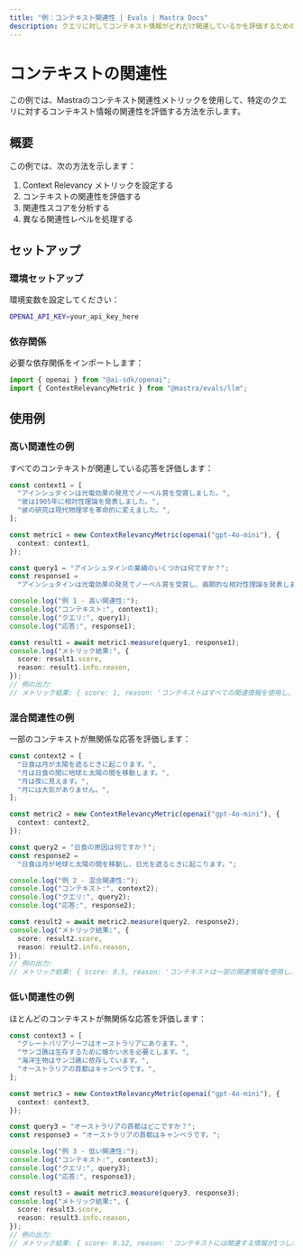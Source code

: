 ```yaml
---
title: "例：コンテキスト関連性 | Evals | Mastra Docs"
description: クエリに対してコンテキスト情報がどれだけ関連しているかを評価するためのコンテキスト関連性メトリックの使用例。
---
```



# コンテキストの関連性

この例では、Mastraのコンテキスト関連性メトリックを使用して、特定のクエリに対するコンテキスト情報の関連性を評価する方法を示します。

## 概要

この例では、次の方法を示します：

1. Context Relevancy メトリックを設定する
2. コンテキストの関連性を評価する
3. 関連性スコアを分析する
4. 異なる関連性レベルを処理する

## セットアップ

### 環境セットアップ

環境変数を設定してください：

```bash filename=".env"
OPENAI_API_KEY=your_api_key_here
```

### 依存関係

必要な依存関係をインポートします：

```typescript copy showLineNumbers filename="src/index.ts"
import { openai } from "@ai-sdk/openai";
import { ContextRelevancyMetric } from "@mastra/evals/llm";
```

## 使用例

### 高い関連性の例

すべてのコンテキストが関連している応答を評価します：

```typescript copy showLineNumbers{5} filename="src/index.ts"
const context1 = [
  "アインシュタインは光電効果の発見でノーベル賞を受賞しました。",
  "彼は1905年に相対性理論を発表しました。",
  "彼の研究は現代物理学を革命的に変えました。",
];

const metric1 = new ContextRelevancyMetric(openai("gpt-4o-mini"), {
  context: context1,
});

const query1 = "アインシュタインの業績のいくつかは何ですか？";
const response1 =
  "アインシュタインは光電効果の発見でノーベル賞を受賞し、画期的な相対性理論を発表しました。";

console.log("例 1 - 高い関連性:");
console.log("コンテキスト:", context1);
console.log("クエリ:", query1);
console.log("応答:", response1);

const result1 = await metric1.measure(query1, response1);
console.log("メトリック結果:", {
  score: result1.score,
  reason: result1.info.reason,
});
// 例の出力:
// メトリック結果: { score: 1, reason: 'コンテキストはすべての関連情報を使用し、無関係な情報を含んでいません。' }
```

### 混合関連性の例

一部のコンテキストが無関係な応答を評価します：

```typescript copy showLineNumbers{31} filename="src/index.ts"
const context2 = [
  "日食は月が太陽を遮るときに起こります。",
  "月は日食の間に地球と太陽の間を移動します。",
  "月は夜に見えます。",
  "月には大気がありません。",
];

const metric2 = new ContextRelevancyMetric(openai("gpt-4o-mini"), {
  context: context2,
});

const query2 = "日食の原因は何ですか？";
const response2 =
  "日食は月が地球と太陽の間を移動し、日光を遮るときに起こります。";

console.log("例 2 - 混合関連性:");
console.log("コンテキスト:", context2);
console.log("クエリ:", query2);
console.log("応答:", response2);

const result2 = await metric2.measure(query2, response2);
console.log("メトリック結果:", {
  score: result2.score,
  reason: result2.info.reason,
});
// 例の出力:
// メトリック結果: { score: 0.5, reason: 'コンテキストは一部の関連情報を使用し、一部の無関係な情報を含んでいます。' }
```

### 低い関連性の例

ほとんどのコンテキストが無関係な応答を評価します：

```typescript copy showLineNumbers{57} filename="src/index.ts"
const context3 = [
  "グレートバリアリーフはオーストラリアにあります。",
  "サンゴ礁は生存するために暖かい水を必要とします。",
  "海洋生物はサンゴ礁に依存しています。",
  "オーストラリアの首都はキャンベラです。",
];

const metric3 = new ContextRelevancyMetric(openai("gpt-4o-mini"), {
  context: context3,
});

const query3 = "オーストラリアの首都はどこですか？";
const response3 = "オーストラリアの首都はキャンベラです。";

console.log("例 3 - 低い関連性:");
console.log("コンテキスト:", context3);
console.log("クエリ:", query3);
console.log("応答:", response3);

const result3 = await metric3.measure(query3, response3);
console.log("メトリック結果:", {
  score: result3.score,
  reason: result3.info.reason,
});
// 例の出力:
// メトリック結果: { score: 0.12, reason: 'コンテキストには関連する情報が1つしかなく、ほとんどのコンテキストが無関係です。' }
```
